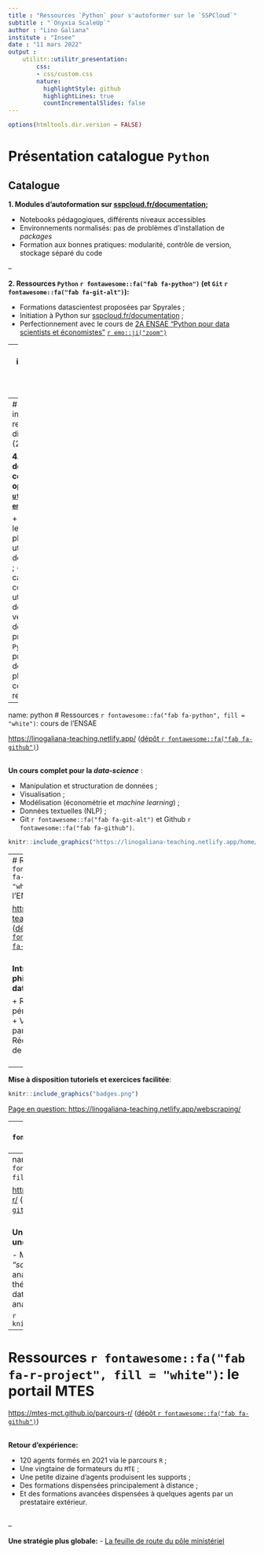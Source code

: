 ```yaml
---
title : "Ressources `Python` pour s'autoformer sur le `SSPCloud`"
subtitle : "`Onyxia ScaleUp`"
author : "Lino Galiana"
institute : "Insee"
date : "11 mars 2022"
output :
    utilitr::utilitr_presentation:
        css:
        - css/custom.css
        nature:
          highlightStyle: github
          highlightLines: true
          countIncrementalSlides: false
---
```


```r
options(htmltools.dir.version = FALSE)
```



# Présentation catalogue `Python`

## Catalogue



**1. Modules d'autoformation sur [sspcloud.fr/documentation](https://www.sspcloud.fr/documentation);**

+ Notebooks pédagogiques, différents niveaux accessibles
+ Environnements normalisés: pas de problèmes d'installation de *packages*
+ Formation aux bonnes pratiques: modularité, contrôle de version, stockage séparé du code

--

**2. Ressources `Python` `r fontawesome::fa("fab fa-python")` (et `Git` `r fontawesome::fa("fab fa-git-alt")`):**

+ Formations datascientest proposées par Spyrales ;
+ Initiation à Python sur [sspcloud.fr/documentation](https://www.sspcloud.fr/documentation) ;
+ Perfectionnement avec le cours de [2A ENSAE "Python pour data scientists et économistes"](https://linogaliana-teaching.netlify.app/) [`r emo::ji("zoom")`](#python)
    
---
# Panorama incomplet des ressources disponibles (1/2)

**3. Ressources `R` (et `Git` `r fontawesome::fa("fab fa-git-alt")`):**

+ [Portail MTES](https://mtes-mct.github.io/parcours-r/) [`r emo::ji("zoom")`](#r) ;
+ Formations sur des points plus spécifiques. ex: [Travail collaboratif avec R](https://linogaliana.gitlab.io/collaboratif/)
+ Et bien d'autres formations de qualité (certaines référencées par [spyrales.fr](https://www.spyrales.fr/))


--
# Panorama incomplet des ressources disponibles (2/2)

**4. La documentation collaborative et open-source [`utilitR`](https://www.utilitr.org/) [`r emo::ji("zoom")`](#utilitr)**:

+ Née à l'Insee, le public visé est plus large (tout utilisateur de données avec `R`) ;
+ Couvrir des cas d'usage courants des utilisateurs de données ;
+ A venir un guide des bonnes pratiques `R` et `Python` orienté projet de données ;
+ Déjà plus de 25 contributeurs, rejoignez-nous !


---
name: python
# Ressources `r fontawesome::fa("fab fa-python", fill = "white")`: cours de l'ENSAE

[https://linogaliana-teaching.netlify.app/](https://linogaliana-teaching.netlify.app/)
([dépôt `r fontawesome::fa("fab fa-github")`](https://github.com/linogaliana/python-datascientist))
<br><br> 

**Un cours complet pour la _data-science_** :

+ Manipulation et structuration de données ;
+ Visualisation ;
+ Modélisation (économétrie et _machine learning_) ;
+ Données textuelles (NLP) ;
+ Git `r fontawesome::fa("fab fa-git-alt")` et Github `r fontawesome::fa("fab fa-github")`.


```r
knitr::include_graphics("https://linogaliana-teaching.netlify.app/home/word_hu0f2ad2f0666a655e142df16fc7085a46_395838_1200x0_resize_lanczos_2.png")
```


---
# Ressources `r fontawesome::fa("fab fa-python", fill = "white")`: cours de l'ENSAE

[https://linogaliana-teaching.netlify.app/](https://linogaliana-teaching.netlify.app/)
([dépôt `r fontawesome::fa("fab fa-github")`](https://github.com/linogaliana/python-datascientist))
<br><br> 

**Introduire à la philosophie de la data-science** :

+ Reproductibilité et pérennité des projets
+ Versioning et partage des codes
+ Réduction des coûts de mise en prod
<br><br>

--

**Mise à disposition tutoriels et exercices facilitée**:

```r
knitr::include_graphics("badges.png")
```

[Page en question: https://linogaliana-teaching.netlify.app/webscraping/](https://linogaliana-teaching.netlify.app/webscraping/)

---
name: utilitr
# Ressources `r fontawesome::fa("fab fa-r-project", fill = "white")`: `utilitR`

[https://www.utilitr.org/](https://www.utilitr.org/)
([dépôt `r fontawesome::fa("fab fa-github")`](https://github.com/InseeFrLab/utilitR))
<br><br> 

** 1. Un positionnement différent par rapport à une formation**:

+ Approche par les cas d'usage ;
+ Recommandations et conseils issus de débats sur [Github](https://github.com/InseeFrLab/utilitR) ;
+ Point d'entrée avec de nombreuses références;
<br><br>

** 2. Une documentation complète pour statisticiens/_data-scientists_ **;

+ Tout est disponible sur [https://www.utilitr.org](https://www.utilitr.org)
+ Bientôt un guide des bonnes pratiques
+ Aussi des éléments sur `Git`.

<br>
**Rejoignez l'équipe des contributeurs ! **

```r
knitr::include_graphics("https://raw.githubusercontent.com/InseeFrLab/utilitR/master/resources/logo-utilitr.png")
```

---
name: r
# Ressources `r fontawesome::fa("fab fa-r-project", fill = "white")`: le portail MTES

[https://mtes-mct.github.io/parcours-r/](https://mtes-mct.github.io/parcours-r/)
([dépôt `r fontawesome::fa("fab fa-github")`](https://github.com/InseeFrLab/utilitR))
<br><br> 

**Un portail d'(auto)formation avec une grande diversité de modules:**

- Modules introductifs (modules *"socle"*): intro à la programmation, analyse de données
- Modules thématiques (modules *"à la carte"*): datavisualisation, RMarkdown, analyse spatiale...
<br>

```r
knitr::include_graphics("mtes.png")
```

---
# Ressources `r fontawesome::fa("fab fa-r-project", fill = "white")`: le portail MTES

[https://mtes-mct.github.io/parcours-r/](https://mtes-mct.github.io/parcours-r/)
([dépôt `r fontawesome::fa("fab fa-github")`](https://github.com/InseeFrLab/utilitR))
<br><br> 

**Retour d'expérience:**

- 120 agents formés en 2021 via le parcours `R` ;
- Une vingtaine de formateurs du `MTE` ; 
- Une petite dizaine d’agents produisent les supports ;
- Des formations dispensées principalement à distance ;
- Et des formations avancées dispensées à quelques agents par un prestataire extérieur.
<br><br>

--

**Une stratégie plus globale:**
- [La feuille de route du pôle ministériel](https://www.ecologie.gouv.fr/feuille-route-donnee-des-algorithmes-et-des-codes-sources)